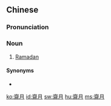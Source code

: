 {{also|斋月}}
==Chinese==
{{zh-forms|s=斋月}}

===Pronunciation===
{{zh-pron
|m=zhāiyuè
|c=zaai1 jyut6
|mn=qz:chai-ge̍rh/xm:chai-ge̍h/zz:chai-goe̍h
|cat=n
}}

===Noun===
{{zh-noun}}

# [[Ramadan]]

====Synonyms====
* {{zh-l|賴買丹月}}

{{zh-cat|Calendar terms|Islam|Islamic months}}

[[ko:齋月]]
[[id:齋月]]
[[sw:齋月]]
[[hu:齋月]]
[[ms:齋月]]
